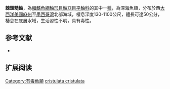 {{Speciesbox
| name = 棘頭糙鮋
| image = Trachyscorpia cristulata cristulata.jpg
| image_width = 250px
| image_caption = 
| status = NE
| status_system = IUCN3.1
| genus = Trachyscorpia
| species = cristulata
| authority = Goode & Bean, 1896
| synonyms = *''Scorpaena cristulata,Goode & Bean, 1896''
*''Trachyscorpia cristulata,Goode & Bean, 1896''
}}

'''棘頭糙鮋'''，為[[輻鰭魚綱|輻鰭魚綱]][[鮋形目|鮋形目]][[鮋亞目|鮋亞目]][[平鮋科|平鮋科]]的其中一[[種|種]]，為深海魚類，分布於西[[大西洋|大西洋]][[美國|美國]][[麻薩諸塞州|麻州]]至[[墨西哥灣|墨西哥灣]]北部海域，棲息深度130-1100公尺，體長可達50公分，棲息在底層水域，生活習性不明，具有毒性。
==参考文献==
*{{FishBase_species|genus=Trachyscorpia|species=cristulata cristulata|year=2014|month=6}}

== 扩展阅读 ==
{{refbegin}}
{{wikispecies-inline|Trachyscorpia cristulata cristulata|棘頭糙鮋}}
{{refend}}
{{Taxonbar|from=Q10700937}}

[[Category:有毒魚類|Category:有毒魚類]]
[[Category:糙鮋屬|cristulata cristulata]]


{{鮋形目小作品}}